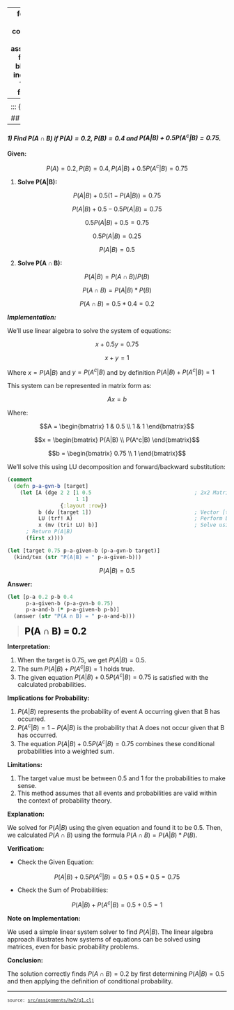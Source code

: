 
---
format:
  html: {toc: true, toc-depth: 3, theme: cosmo, number-sections: false, output-file: assignments.hw2.q1.html}
fontsize: 0.9em
code-block-background: true
include-in-header: {text: '<link rel = "icon" href = "data:," />'}
toc-title-numbers: false
number-depth: 0

---
<style></style><style>.printedClojure .sourceCode {
  background-color: transparent;
  border-style: none;
}
</style><style>.clay-limit-image-width .clay-image {max-width: 100%}
.clay-side-by-side .sourceCode {margin: 0}
.clay-side-by-side {margin: 1em 0}
</style>
<script src="assignments.hw2.q1_files/md-default0.js" type="text/javascript"></script><script src="assignments.hw2.q1_files/md-default1.js" type="text/javascript"></script><script src="assignments.hw2.q1_files/katex2.js" type="text/javascript"></script><link href="https://cdn.jsdelivr.net/npm/katex@0.16.10/dist/katex.min.css" rel="stylesheet" type="text/css" />

::: {.sourceClojure}
```clojure
(ns assignments.hw2.q1
  (:require
    [assignments.hw2.utils :refer :all]
    [scicloj.kindly.v4.kind :as kind]))
```
:::


## Question 1
---

#### *1) Find $P(A ∩ B)$ if $P(A) = 0.2$, $P(B) = 0.4$ and $P(A|B) + 0.5P(A^c|B) = 0.75$.*

**Given:**

$$P(A) = 0.2,    P(B) = 0.4,    P(A|B) + 0.5P(A^c|B) = 0.75$$

1. **Solve P(A|B):**

$$P(A|B) + 0.5(1 - P(A|B)) = 0.75$$

$$P(A|B) + 0.5 - 0.5 P(A|B) = 0.75$$

$$0.5 P(A|B) + 0.5 = 0.75$$

$$0.5 P(A|B) = 0.25$$

$$P(A|B) = 0.5$$

2. **Solve P(A ∩ B):**

$$P(A|B) = P(A ∩ B) / P(B)$$

$$P(A ∩ B) = P(A|B) * P(B)$$

$$P(A ∩ B) = 0.5 * 0.4 = 0.2$$

***Implementation:***

We'll use linear algebra to solve the system of equations:

$$x + 0.5y = 0.75$$

$$x + y = 1$$

Where $x = P(A|B)$ and $y = P(A^c|B)$ and by definition $P(A|B) + P(A^c|B) = 1$

This system can be represented in matrix form as:

$$Ax = b$$

Where:

$$A = \begin{bmatrix} 1 & 0.5 \\ 1 & 1 \end{bmatrix}$$

$$x = \begin{bmatrix} P(A|B) \\ P(A^c|B) \end{bmatrix}$$

$$b = \begin{bmatrix} 0.75 \\ 1 \end{bmatrix}$$

We'll solve this using LU decomposition and forward/backward substitution:


::: {.sourceClojure}
```clojure
(comment
  (defn p-a-gvn-b [target]
    (let [A (dge 2 2 [1 0.5                                 ; 2x2 Matrix [[1 0.5] [1 1]]
                      1 1]
                 {:layout :row})
          b (dv [target 1])                                 ; Vector [target 1]
          LU (trf! A)                                       ; Perform LU decomposition
          x (mv (tri! LU) b)]                               ; Solve using forward/backward substitution
      ; Return P(A|B)
      (first x))))
```
:::



::: {.sourceClojure}
```clojure
(let [target 0.75 p-a-given-b (p-a-gvn-b target)]
  (kind/tex (str "P(A|B) = " p-a-given-b)))
```
:::


$$P(A|B) = 0.5$$

**Answer:**


::: {.sourceClojure}
```clojure
(let [p-a 0.2 p-b 0.4
      p-a-given-b (p-a-gvn-b 0.75)
      p-a-and-b (* p-a-given-b p-b)]
  (answer (str "P(A ∩ B) = " p-a-and-b)))
```
:::


> <span style="color: black; font-size: 1.5em;">**P(A ∩ B) = 0.2**</span>

**Interpretation:**

   1. When the target is 0.75, we get $P(A|B) = 0.5$.
   2. The sum $P(A|B) + P(A^c|B) = 1$ holds true.
   3. The given equation $P(A|B) + 0.5 P(A^c|B) = 0.75$ is satisfied with the calculated probabilities.

**Implications for Probability:**

   1. $P(A|B)$ represents the probability of event A occurring given that B has occurred.
   2. $P(A^c|B) = 1 - P(A|B)$ is the probability that A does not occur given that B has occurred.
   3. The equation $P(A|B) + 0.5 P(A^c|B) = 0.75$ combines these conditional probabilities into a weighted sum.

**Limitations:**

   1. The target value must be between 0.5 and 1 for the probabilities to make sense.
   2. This method assumes that all events and probabilities are valid within the context of probability theory.

**Explanation:**

We solved for $P(A|B)$ using the given equation and found it to be 0.5. Then, we calculated $P(A ∩ B)$ using the formula $P(A ∩ B) = P(A|B) * P(B)$.

**Verification:**
  
 - Check the Given Equation:

$$P(A|B) + 0.5 P(A^c|B) = 0.5 + 0.5 * 0.5 = 0.75$$

  - Check the Sum of Probabilities:

$$P(A|B) + P(A^c|B) = 0.5 + 0.5 = 1$$

**Note on Implementation:**

   We used a simple linear system solver to find $P(A|B)$. The linear algebra approach illustrates how systems of equations can be solved using matrices, even for basic probability problems.

**Conclusion:**

   The solution correctly finds $P(A ∩ B) = 0.2$ by first determining $P(A|B) = 0.5$ and then applying the definition of conditional probability.


```{=html}
<div style="background-color:grey;height:2px;width:100%;"></div>
```



```{=html}
<div><pre><small><small>source: <a href="https://github.com/adabwana/f24-m6410-hw2/blob/master/src/assignments/hw2/q1.clj">src/assignments/hw2/q1.clj</a></small></small></pre></div>
```
